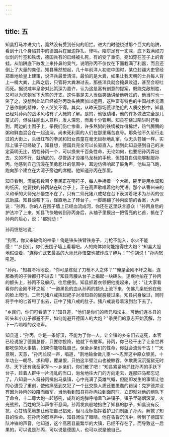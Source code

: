 ```yaml
---
---
---
```

title: 五
---




知县打马冲进大门，竟然没有受到任何的阻拦。进大门时他绕过那个巨大的陷阱，看到十几个身陷其中的德国兵在里边挣扎、惨叫。陷阱足有一丈深，底下栽满如刀似剑的竹签和铁齿，德国兵有的已经被扎死，有的受了重伤，宛如穿在签子上的青蛙。从陷阱底下散发上来扑鼻的臭气，说明孙丙不仅仅在下面栽满了利器，而且还倒上了大量的粪便。知县蓦然想起，几十年前洋人初进中国时，某位封疆大吏曾经郑重地给皇上建策，说洋兵最爱清洁，最怕的是大粪，如果让我天朝的士兵每人背上一桶大粪，上阵之后，只管将大粪淋过去，那些洋兵就会掩鼻败退，甚至会呕吐而死。据说咸丰皇帝对此策深为嘉许，认为这是富有创意的提案，既能克敌制胜，又可以为天朝省下大笔的开支。这件事是夫人当做笑话讲给他听过的，他当时也一笑了之，没想到此法已经被孙丙改头换面加以运用，这种富有特色的中国战术充满了恶作剧的精神，令人哭笑不得。其实，从昨天那场荒谬绝伦的人质交换中，知县已经对孙丙的战术风格有了大概的了解。是的，他很幼稚，他的许多做法完全是儿童式的，但往往能出人意料，发人深思，而且十分管用。知县在绕过陷阱时还看到，两边的土围子上，拳民们伤亡惨重，许多熬粥的铁锅被炸得稀烂，热气腾腾的粥和鲜血混合在一起流淌，尚未死利索的人们在那里痛苦哀号。那条他不久前行走过的大街上，头缠红布的拳民和妇女孩童在毫无目标地乱窜，似无头苍蝇一样。实际上镇子已经破了，知县想，德国兵完全可以长驱直入。想到此知县感到自己的决定英明无比，牺牲孙丙一个，可以换来千百条性命，无论如何，也要把孙丙弄出去，文的不行，就动武的，尽管适才没接马龙标的手枪，但知县自信能够制服孙丙。他感到自己沉浸在英勇悲壮的氛围中，耳边仿佛响起了鼓角声，他纵马飞跑，跑向那个建立在大湾子旁边的席棚。他知道孙丙在那里。

知县看到，湾底有数百个拳民正在喝符子，每人手捧着一个大碗，碗里是用水调和的纸灰。他要找的孙丙站在砖台子上，正在高声歌唱着他的咒语。那个从曹州来的义和拳的大师兄孙悟空不在了，只有二师兄猪八戒站在台下表演着耙术为孙丙的仪式助威。知县滚鞍下马，径直地上了砖台子，一脚踢翻了孙丙面前的香案，大声说："孙丙，你的人在围子墙上已经血流成河，你还在这里妖言惑众！"孙丙身后的护法冲了上来，知县飞快地转到孙丙身后，从袖子里摸出一把雪亮的匕首，抵在了孙丙的后心，说："都别动！"

孙丙愤怒地说：

"狗官，你又来破俺的神拳！俺是铁头铁臂铁身子，刀枪不能入，水火不能侵！""乡民们，你们去围子墙上看看吧，人的肉体如何能挡得住大炮？"知县大胆地假设着，"连你们武艺最高的大师兄孙悟空也被炸成了碎片！""你胡说！"孙丙怒吼道。

"孙丙，"知县冷冷地说，"你可是练就了刀枪不入之体？""俺是金刚不坏之躯，连那番狗的子弹都打不进去！"知县弯腰从台子上揭起一块砖头，迅疾地拍在了孙丙的额头上，孙丙不及躲闪，往后便倒。知县抓着衣领把他提起来，说："让大家看看你的金刚不坏之躯！"一道黑色的血从孙丙的额头上流下来，仿佛几条蚯蚓在他的脸上爬行。二师兄猪八戒挥起耙子对准知县的屁股搂过来。知县闪身躲过，同时将手中的匕首甩了出去，正中了猪八戒的肚子。猪八戒哀号着滚到台下去了。

"乡民们，你们可看清了？"知县道，"他们是你们的师兄和坛主，可他们连本县的砖头和小刀子都避不开，如何能避开德国人的大炮？"拳民们的意志开始瓦解，台下一片嗡嗡的议论声。

知县道："孙丙，你是一条好汉，不能为了你一人，让全镇的乡亲们去送死，本官已经说服了德国总督，只要你投降，他就下令撤军。孙丙，你已经干出了让全世界都吃惊的大事情，如果你能牺牲自己，保全乡亲们的性命，你就会流芳千古！""天意啊，天意，"孙丙长叹一声，唱道，"割地输金做儿臣～～忍弃这中原众黎民，十年功业一朝尽，求和辱，覆巢恨，只怕这半壁江山也被鲸吞。休欺我沉沉冤狱无时尽，天下还有我岳家军～～乡亲们，你们散了吧！"知县紧紧地抓住孙丙的手跃下台子，趁着人群中一片混乱的当口，匆匆地往大门的方向走去，连那匹马都忘记了。八知县一人将孙丙擒出马桑镇，心中充满了英雄气概，但随即发生的事情让他的心遭受了重创，使他痛感到又犯了一个比交换人质还要愚蠢的错误：克罗德并没有因为孙丙的投降而撤军，当他看到知县将孙丙拉到面前时，立即就对他的炮队下了命令，十二尊大炮一起怒吼，成群的炮弹呼哨着飞进镇子。镇子里硝烟滚滚，火光熊熊，百姓的哭叫声惨不忍闻。孙丙发疯般地掐住了知县的脖子，知县没有反抗，心甘情愿地想让他把自己掐死，但马龙标指挥着护卫们制服了孙丙，解救了知县的性命。在孙丙的怒骂声中，知县闭住了眼睛。他在昏昏沉沉中，听到了德国军队冲锋的声音，他知道，这个高密县最繁华的大镇，已经不存在了。而导致这一后果的，可以说是孙丙，可以说是德国人，也可以说是他自己。